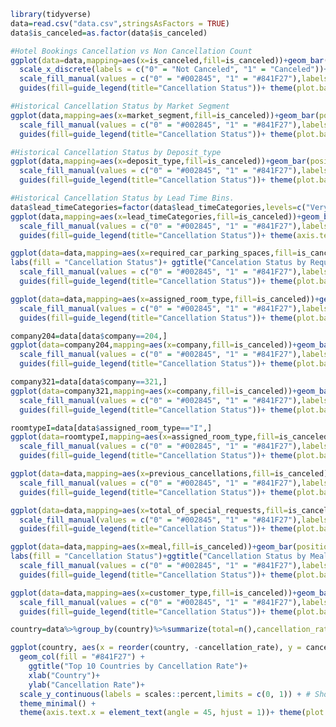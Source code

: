 
```r
library(tidyverse)
data=read.csv("data.csv",stringsAsFactors = TRUE)
data$is_canceled=as.factor(data$is_canceled)
```

```r
#Hotel Bookings Cancellation vs Non Cancellation Count
ggplot(data=data,mapping=aes(x=is_canceled,fill=is_canceled))+geom_bar()+ggtitle("Hotel Bookings: Canceled vs Not Canceled")+ylab("Count")+
  scale_x_discrete(labels = c("0" = "Not Canceled", "1" = "Canceled"))+xlab("Cancellation")+
  scale_fill_manual(values = c("0" = "#002845", "1" = "#841F27"),labels=c("Not Canceled","Canceled")) +
  guides(fill=guide_legend(title="Cancellation Status"))+ theme(plot.background = element_rect(fill = "#002845"),axis.text=element_text(color = "white"),axis.title = element_text(color = "white"),plot.title=element_text(face = "bold",color = "white"))
```

```r
#Historical Cancellation Status by Market Segment
ggplot(data,mapping=aes(x=market_segment,fill=is_canceled))+geom_bar(position="dodge")+ ggtitle("Historical Cancellation Status by Market Segment") + xlab("Market Segment")+ ylab("Count") +
  scale_fill_manual(values = c("0" = "#002845", "1" = "#841F27"),labels=c("Not Canceled","Canceled")) +
  guides(fill=guide_legend(title="Cancellation Status"))+ theme(plot.background = element_rect(fill = "#002845"),axis.text.x = element_text(angle = 45, hjust = 1),axis.text=element_text(color = "white"),axis.title = element_text(color = "white"),plot.title=element_text(face = "bold",color = "white"))
```

```r

#Historical Cancellation Status by Deposit_type
ggplot(data,mapping=aes(x=deposit_type,fill=is_canceled))+geom_bar(position="dodge")+ ggtitle("Historical Cancellation Status by Deposit Type") + xlab("Deposit Type")+ ylab("Count") +
  scale_fill_manual(values = c("0" = "#002845", "1" = "#841F27"),labels=c("Not Canceled","Canceled")) +
  guides(fill=guide_legend(title="Cancellation Status"))+ theme(plot.background = element_rect(fill = "#002845"),axis.text=element_text(color = "white"),axis.title = element_text(color = "white"),plot.title=element_text(face = "bold",color = "white"))
```



```r
#Historical Cancellation Status by Lead Time Bins.
data$lead_timeCategories=factor(data$lead_timeCategories,levels=c("Very Low Lead Time","Below Average Lead Time","Above Average Lead Time","High Lead Time"))
ggplot(data,mapping=aes(x=lead_timeCategories,fill=is_canceled))+geom_bar(position="dodge")+ ggtitle("Historical Cancellation Status by Lead Time Bins") + xlab("Lead Time Bins")+ ylab("Count") +
  scale_fill_manual(values = c("0" = "#002845", "1" = "#841F27"),labels=c("Not Canceled","Canceled")) +
  guides(fill=guide_legend(title="Cancellation Status"))+ theme(axis.text.x = element_text(angle = 45, hjust = 1),plot.background = element_rect(fill = "#002845"),axis.text=element_text(color = "white"),axis.title = element_text(color = "white"),plot.title=element_text(face = "bold",color = "white"))
```

```r
ggplot(data=data,mapping=aes(x=required_car_parking_spaces,fill=is_canceled))+geom_bar(position="dodge")+ xlab("Required Parking Spaces")+ ylab("Count") +
labs(fill = "Cancellation Status")+ ggtitle("Cancelation Status by Required Parking Spaces")+
  scale_fill_manual(values = c("0" = "#002845", "1" = "#841F27"),labels=c("Not Canceled","Canceled")) +
  guides(fill=guide_legend(title="Cancellation Status"))+ theme(plot.background = element_rect(fill = "#002845"),axis.text=element_text(color = "white"),axis.title = element_text(color = "white"),plot.title=element_text(face = "bold",color = "white")) +coord_cartesian(xlim=c(-0.5,2))
```


```r

ggplot(data=data,mapping=aes(x=assigned_room_type,fill=is_canceled))+geom_bar(position="dodge")+ xlab("Room Type")+ ylab("Count") + ggtitle("Cancelation Status by Room Type")+
  scale_fill_manual(values = c("0" = "#002845", "1" = "#841F27"),labels=c("Not Canceled","Canceled")) +
  guides(fill=guide_legend(title="Cancellation Status"))+ theme(plot.background = element_rect(fill = "#002845"),axis.text=element_text(color = "white"),axis.title = element_text(color = "white"),plot.title=element_text(face = "bold",color = "white"))
```



```r
company204=data[data$company==204,]
ggplot(data=company204,mapping=aes(x=company,fill=is_canceled))+geom_bar(position="dodge")+ xlab("Company")+ ylab("Count") + ggtitle("Cancelation Status of Company 204")+
  scale_fill_manual(values = c("0" = "#002845", "1" = "#841F27"),labels=c("Not Canceled","Canceled")) +
  guides(fill=guide_legend(title="Cancellation Status"))+ theme(plot.background = element_rect(fill = "#002845"),axis.text=element_text(color = "white"),axis.title = element_text(color = "white"),plot.title=element_text(face = "bold",color = "white"))
```

```r
company321=data[data$company==321,]
ggplot(data=company321,mapping=aes(x=company,fill=is_canceled))+geom_bar(position="dodge")+ xlab("Company")+ ylab("Count") + ggtitle("Cancellation Status of Company 321")+
  scale_fill_manual(values = c("0" = "#002845", "1" = "#841F27"),labels=c("Not Canceled","Canceled")) +
  guides(fill=guide_legend(title="Cancellation Status"))+ theme(plot.background = element_rect(fill = "#002845"),axis.text=element_text(color = "white"),axis.title = element_text(color = "white"),plot.title=element_text(face = "bold",color = "white"))

```

```r
roomtypeI=data[data$assigned_room_type=="I",]
ggplot(data=roomtypeI,mapping=aes(x=assigned_room_type,fill=is_canceled))+geom_bar(position="dodge")+ xlab("Room Type")+ ylab("Count") + ggtitle("Cancellation Status of Room Type I")+
  scale_fill_manual(values = c("0" = "#002845", "1" = "#841F27"),labels=c("Not Canceled","Canceled")) +
  guides(fill=guide_legend(title="Cancellation Status"))+ theme(plot.background = element_rect(fill = "#002845"),axis.text=element_text(color = "white"),axis.title = element_text(color = "white"),plot.title=element_text(face = "bold",color = "white"))

```

```r
ggplot(data=data,mapping=aes(x=previous_cancellations,fill=is_canceled))+geom_bar(position="dodge")+ xlab("Previous Cancellations")+ ylab("Count")+ ggtitle("Cancellation Status by Number of Previous Cancellations")+
  scale_fill_manual(values = c("0" = "#002845", "1" = "#841F27"),labels=c("Not Canceled","Canceled")) +
  guides(fill=guide_legend(title="Cancellation Status"))+ theme(plot.background = element_rect(fill = "#002845"),axis.text=element_text(color = "white"),axis.title = element_text(color = "white"),plot.title=element_text(face = "bold",color = "white"))+coord_cartesian(xlim=c(-0.5,2))
```

```r
ggplot(data=data,mapping=aes(x=total_of_special_requests,fill=is_canceled))+geom_bar(position="dodge")+ xlab("Total of Special Requests")+ ylab("Count") +
  scale_fill_manual(values = c("0" = "#002845", "1" = "#841F27"),labels=c("Not Canceled","Canceled")) +ggtitle("Cancellations by Total of Special Requests")+
  guides(fill=guide_legend(title="Cancellation Status"))+ theme(plot.background = element_rect(fill = "#002845"),axis.text=element_text(color = "white"),axis.title = element_text(color = "white"),plot.title=element_text(face = "bold",color = "white"))+coord_cartesian(xlim=c(-0.25,4))
```

```r
ggplot(data=data,mapping=aes(x=meal,fill=is_canceled))+geom_bar(position="dodge")+ xlab("Meal")+ ylab("Count") +
labs(fill = "Cancellation Status")+ggtitle("Cancellation Status by Meal Type")+
  scale_fill_manual(values = c("0" = "#002845", "1" = "#841F27"),labels=c("Not Canceled","Canceled")) +
  guides(fill=guide_legend(title="Cancellation Status"))+ theme(plot.background = element_rect(fill = "#002845"),axis.text=element_text(color = "white"),axis.title = element_text(color = "white"),plot.title=element_text(face = "bold",color = "white"))
```

```r
ggplot(data=data,mapping=aes(x=customer_type,fill=is_canceled))+geom_bar(position="dodge")+ xlab("Customer Type")+ ylab("Count") + ggtitle("Cancellation Status by Customer Type")+
  scale_fill_manual(values = c("0" = "#002845", "1" = "#841F27"),labels=c("Not Canceled","Canceled")) +
  guides(fill=guide_legend(title="Cancellation Status"))+ theme(plot.background = element_rect(fill = "#002845"),axis.text=element_text(color = "white"),axis.title = element_text(color = "white"),plot.title=element_text(face = "bold",color = "white"))
```
```r
country=data%>%group_by(country)%>%summarize(total=n(),cancellation_rate=sum(is_canceled==1)/total,`Not Canceled`=sum(is_canceled==0),`Canceled` =sum(is_canceled==1))%>%filter(total > 500)%>%arrange(desc(cancellation_rate))%>%head(10)

ggplot(country, aes(x = reorder(country, -cancellation_rate), y = cancellation_rate)) +
  geom_col(fill = "#841F27") +
    ggtitle("Top 10 Countries by Cancellation Rate")+
    xlab("Country")+
    ylab("Cancellation Rate")+
  scale_y_continuous(labels = scales::percent,limits = c(0, 1)) + # Show y-axis as percentages
  theme_minimal() +
  theme(axis.text.x = element_text(angle = 45, hjust = 1))+ theme(plot.background = element_rect(fill = "#002845"),axis.text=element_text(color = "white"),axis.title = element_text(color = "white"),plot.title=element_text(face = "bold",color = "white"))
```






